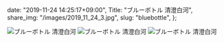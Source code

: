   date: "2019-11-24 14:25:17+09:00",
  Title: "ブルーボトル 清澄白河",
  share_img: "/images/2019_11_24_3.jpg",
  slug: "bluebottle",
};

![ブルーボトル 清澄白河](/images/2019_11_24_1.jpg)
![ブルーボトル 清澄白河](/images/2019_11_24_2.jpg)
![ブルーボトル 清澄白河](/images/2019_11_24_3.jpg)
